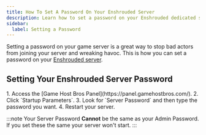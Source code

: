 ```yaml
---
title: How To Set A Password On Your Enshrouded Server
description: Learn how to set a password on your Enshrouded dedicated server to make it private.
sidebar:
  label: Setting a Password
---
```


Setting a password on your game server is a great way to stop bad actors from joining your server and wreaking havoc. This is how you can set a password on your [Enshrouded server](https://www.gamehostbros.com/enshrouded-server-hosting/).

## Setting Your Enshrouded Server Password

<Steps>
1. Access the [Game Host Bros Panel](https://panel.gamehostbros.com/).
2. Click `Startup Parameters`.
3. Look for `Server Password` and then type the password you want.
4. Restart your server.
</Steps>

:::note
Your Server Password **Cannot** be the same as your Admin Password. If you set these the same your server won't start.
:::